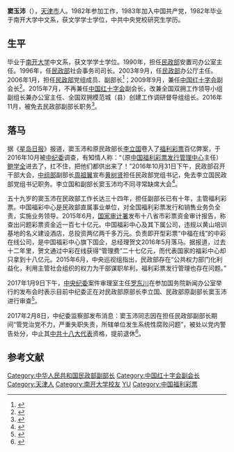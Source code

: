 '''窦玉沛'''（{{bd|1957年|9月||}}），[[天津市|天津市]]人。1982年参加工作，1983年加入中国共产党，1982年毕业于南开大学中文系，获文学学士学位，中共中央党校研究生学历。

==生平==
毕业于[[南开大学|南开大学]]中文系，获文学学士学位。1990年，担任[[中华人民共和国民政部|民政部]]安置司办公室主任。1996年，任[[中华人民共和国民政部|民政部]]社会事务司司长。2003年9月，任[[中华人民共和国民政部|民政部]]办公厅主任。2006年1月，担任[[中华人民共和国民政部|民政部]]党组成员、副部长<ref>{{cite news|title=资料：民政部副部长窦玉沛简历|url=http://fashion.xinmin.cn/gd/2013/05/23/20399476.html|accessdate=2014-03-28|newspaper=新民网|deadurl=yes|archiveurl=https://web.archive.org/web/20140328180545/http://fashion.xinmin.cn/gd/2013/05/23/20399476.html|archivedate=2014-03-28|df=}}</ref>；2009年9月，兼任[[中国红十字会|中国红十字会]]副会长<ref>{{cite news|title=郭美美事件后中国红十字会换将|url=http://www.dfdaily.com/html/21/2011/10/12/677459.shtml|accessdate=2014-03-28|newspaper=东方早报|deadurl=yes|archiveurl=https://web.archive.org/web/20140328200024/http://www.dfdaily.com/html/21/2011/10/12/677459.shtml|archivedate=2014-03-28}}</ref>。2015年7月，不再兼任[[中国红十字会|中国红十字会]]副会长，改兼全国双拥工作领导小组副组长兼办公室主任、全国双拥模范城（县）创建工作调研督导组组长。2016年11月，被免去民政部副部长职务<ref>{{cite web|url=http://www.thepaper.cn/newsDetail_forward_1561376|title=黄卫任科技部副部长，窦玉沛被免去民政部副部长职务|publisher=澎湃新闻|accessdate=2016-11-15|archive-date=2020-08-10|archive-url=https://web.archive.org/web/20200810024854/http://www.thepaper.cn/newsDetail_forward_1561376|dead-url=no}}</ref>。

==落马==

据《[[星島日報|星岛日报]]》报道，窦玉沛和原民政部长[[李立国|李立国]]卷入了[[中国福利彩票|福利彩票]]百亿弊案，于2016年10月被[[中国共产党中央纪律检查委员会|中纪委]]调查，有知情人称：“（原[[中国福利彩票发行管理中心|中国福利彩票发行管理中心]]主任）[[鲍学全|鲍学全]]进去了，扛不住，把他们都供出来了！”2016年10月31日下午，民政部召开干部大会，[[中共中央组织部|中组部]]副部长[[周祖翼|周祖翼]]宣布[[黄树贤|黄树贤]]担任民政部党组书记，免去李立国民政部党组书记职务。李立国和副部长窦玉沛均不同寻常缺席大会<ref>{{cite web|url=https://www.singtaousa.com/951658/post-%E6%B6%89%E7%99%BE%E5%84%84%E7%A6%8F%E5%BD%A9%E6%A1%88%E2%80%82%E6%AD%A3%E5%89%AF%E6%B0%91%E6%94%BF%E9%83%A8%E9%95%B7%E8%90%BD%E9%A6%AC/?variant=zh-cn&fs=16|title=涉百亿福彩案 正副民政部长落马|publisher=星岛日报|accessdate=2016-11-08}}{{dead link|date=2018年1月 |bot=InternetArchiveBot |fix-attempted=yes }}</ref>。

五十九岁的窦玉沛在民政部工作长达三十四年，担任副部长已有十年，主管福利彩票。中国福彩中心是民政部直属事业单位，对全国福利彩票发行和销售业务负全责，实施业务领导。2015年6月，[[中华人民共和国审计署|国家审计署]]发布十八省市彩票资金审计报告，称查出问题彩票资金近一百七十亿元。中国福彩中心及其下属公司，违规以黄山培训基地的名义建设酒店，总投资两亿两千多万元。负责即开型彩票“中福在线”的中彩在线公司，是中国福彩中心旗下国企，总经理贺文2016年5月落马。据报道，过去十二年里，贺文通过中彩在线获得“管理费”二十七亿元，而代表国家的福彩中心却只拿到十八亿元。2015年6月，中央巡视组指出，民政部存在“公共权力部门化利益化，利用主管社会组织的权力为干部谋职牟利，福利彩票发行管理也存在问题。”

2017年1月9日下午，[[中国共产党中央纪律检查委员会|中央纪委]]案件审理室主任[[罗东川|罗东川]]在参加国务院新闻办公室举行的发布会时表示目前中纪委正在对民政部原部长李立国、民政部原副部长窦玉沛进行审查<ref>{{cite web|url=http://news.sina.com.cn/c/2017-01-09/doc-ifxzkssy1454937.shtml|title=中纪委：正在对民政部原部长李立国进行审查|publisher=新浪网|accessdate=2017-01-09|archive-date=2020-11-04|archive-url=https://web.archive.org/web/20201104085227/http://news.sina.com.cn/c/2017-01-09/doc-ifxzkssy1454937.shtml|dead-url=no}}</ref>。

2017年2月8日，中纪委监察部发布消息：窦玉沛同志因在担任民政部副部长期间“管党治党不力，严重失职失责，所辖单位发生系统性腐败问题”，被处以党内警告处分，中止其[[中国共产党第十八次全国代表大会代表名单|中共十八大代表]]资格，提前退休<ref>{{Cite web|url=http://www.ccdi.gov.cn/xwtt/201702/t20170208_93686.html|title=民政部原党组书记、部长李立国和原党组成员、副部长窦玉沛履行管党治党政治责任不力被问责|accessdate=2017-02-08|author=|date=2017-02-08|publisher=中央纪委监察部网站|archive-date=2017-02-16|archive-url=https://web.archive.org/web/20170216095702/http://www.ccdi.gov.cn/xwtt/201702/t20170208_93686.html|dead-url=no}}</ref>。

== 参考文献 ==
{{Reflist}}
{{中共十八大到十九大期间的反腐败工作}}

{{DEFAULTSORT:D}}
[[Category:中华人民共和国民政部副部长|Category:中华人民共和国民政部副部长]]
[[Category:中国红十字会副会长|Category:中国红十字会副会长]]
[[Category:天津人|Category:天津人]]
[[Category:南开大学校友|Category:南开大学校友]]
[[Category:窦姓|YU]]
[[Category:中国福利彩票|Category:中国福利彩票]]